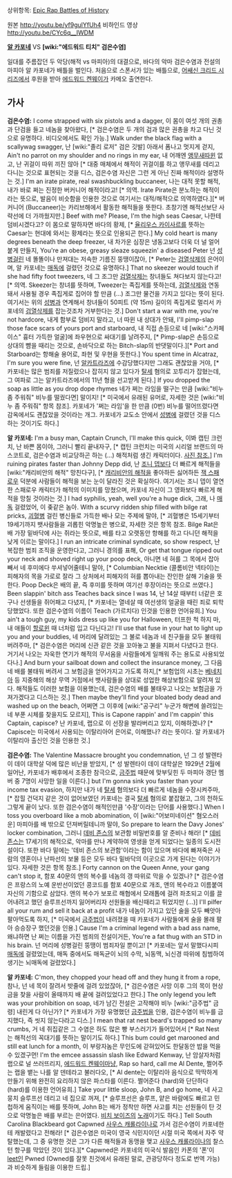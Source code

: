 상위항목: [[Epic Rap Battles of History]]

{{{#!html
<object width="560" height="315"><param name="movie" value="https://www.youtube.com/v/CeLrlmV9A-s?version=3&amp;hl=en_US"></param><param name="allowFullScreen" value="true"></param><param name="allowscriptaccess" value="always"></param><embed src="https://www.youtube.com/v/yf9gulYfUh4?version=3&amp;hl=en_US" type="application/x-shockwave-flash" width="560" height="315" allowscriptaccess="always" allowfullscreen="true"></embed></object>
}}}
원본 http://youtu.be/yf9gulYfUh4
비하인드 영상 http://youtu.be/CYc6q__IWDM

'''[[알 카포네]]''' VS '''[wiki:"에드워드 티치" 검은수염]'''

일대를 주름잡던 두 악당(해적 vs 마피아)의 대결으로, 바다의 악마 검은수염과 전설의 마피아 알 카포네가 배틀을 벌인다. 
처음으로 스폰서가 있는 배틀으로, [[어쌔신 크리드 시리즈]]에서 후원을 받아 [[에드워드 켄웨이]]가 카메오 출연한다.

== 가사 ==
'''검은수염:'''
I come strapped with six pistols and a dagger,
이 몸이 여섯 개의 권총과 단검을 들고 네놈을 찾아왔다, [* 검은수염은 두 개의 검과 많은 권총을 차고 다닌 것으로 유명하다. 비디오에서도 확인 가능.]
Walk under the black flag with a scallywag swagger,
난 [wiki:"졸리 로저" 검은 깃발] 아래서 폼나고 멋지게 걷지,
Ain't no parrot on my shoulder and no rings in my ear,
내 어깨엔 [[앵무새]]따윈 없고, 난 귀걸이 따위 끼진 않아 [* 대중 매체에서 해적이 귀걸이를 하고 앵무새를 데리고 다니는 것으로 표현되는 것을 디스, 검은수염 자신은 그런 게 아닌 진짜 해적이라 설명하는 것.]
I'm an irate pirate, real swashbuckling buccaneer,
나는 대적 못할 해적, 내가 바로 쩌는 진정한 버커니어 해적이라고! [* 의역. Irate Pirate은 분노하는 해적이라는 뜻으로, 발음이 비슷함을 인용한 것으로 여기서는 대적/해적으로 의역하였다.][* 버커니어 (Buccaneer)는 카리브해에서 활동한 해적들을 뜻한다. 초창기엔 해적선보단 사략선에 더 가까웠지만.]
Beef with me? Please, I'm the high seas Caesar,
나한테 덤비시겠다고? 이 몸으로 말하자면 바다의 황제, [* [[율리우스 카이사르]]를 뜻하는 Caesar는 현대에 와서는 황제라는 뜻으로 인용되곤 한다.]
My cold heart is many degrees beneath the deep freezer,
내 차가운 심장은 냉동고보다 더욱 더 널 얼어붙게 만들지, 
You're an obese, greasy sleaze squeezin' a diseased Peter
넌 [[성병]]걸린 네 똘똘이나 만져대는 저속한 기름진 뚱땡이잖아, [* Peter는 [[검열삭제]]의 은어이며, 알 카포네는 [[매독]]에 걸렸던 것으로 유명하다.]
That no skeezer would touch if she had fifty foot tweezers,
네 그 조그만 [[검열삭제]]는 창녀들도 쳐다보지 않는다고! [* 의역. Skeezer는 창녀를 뜻하며, Tweezer는 족집게를 뜻하는데, [[검열삭제]]와 연동돼서 사용될 경우 족집게로 집어야 할 만큼 (...) 조그만 물건을 가지고 있다는 뜻이 된다. 여기서는 위의 [[성병]]과 연계해서 창녀들이 50피트 (약 15m) 길이의 족집게로 멀리서 카포네의 [[검열삭제]]를 잡는것조차 거부한다는 것.]
Don't start a war with me, you're not hardcore,
내게 함부로 덤비지 말라고, 너 따윈 내 상대가 안돼,
I'll pimp-slap those face scars of yours port and starboard,
내 직접 손등으로 네 [wiki:"스카페이스" 흉터 가득한 얼굴]에 좌우현으로 싸대기를 날려주지, [* Pimp-slap은 손등으로 상대의 뺨을 때리는 것으로, 손바닥으로 하는 Bitch-slap의 반댓말이다.][* Port and Starboard는 항해술 용어로, 좌현 및 우현을 뜻한다.]
You spent time in Alcatraz, I'm sure you were fine,
넌 [[알카트라즈]]에 수감당했다지만 그래도 괜찮았을 거야, [* 카포네는 많은 범죄를 저질렀으나 잡히지 않고 있다가 [[탈세]] 혐의로 꼬투리가 잡혔는데, 그 여파로 그는 알카트라즈에서의 11년 형을 선고받게 된다.] 
If you dropped the soap as little as you drop dope rhymes
네가 쩌는 라임을 떨구는 만큼 [wiki:"비누 좀 주워줘" 비누를 떨궜다면] 말이지! [* 미국에서 유래된 유머로, 자세한 것은 [wiki:"비누 좀 주워줘" 항목 참조]. 카포네가 '쩌는 라임'을 한 만큼 (0번) 비누를 떨어뜨렸다면 감옥에서도 괜찮았을 것이라는 개그. 카포네가 교도소 안에서 [[성병]]에 걸렸던 것을 디스하는 것이기도 하다.]


'''알 카포네:'''
I'm a busy man, Captain Crunch, I'll make this quick,
이봐 캡틴 크런치, 난 바쁜 몸이야, 그러니 빨리 끝내자구, [* 캡틴 크런치는 미국의 시리얼 브랜드의 마스코트로, 검은수염과 비교당하곤 하는 (...) 해적처럼 생긴 캐릭터이다. [http://www.enlightenedredneck.com/wp-content/uploads/2009/06/crunch-berries.jpg 사진 참조.]]
I'm ruining pirates faster than Johnny Depp did,
난 [[조니 뎁]]보다 더 빠르게 해적들을 [wiki:"캐리비안의 해적" 망친다구], [* [[캐리비안의 해적]]을 좋아하든 싫어하든 [[잭 스패로우]] 덕분에 사람들이 해적을 보는 눈이 달라진 것은 확실하다. 여기서는 조니 뎁이 열연한 스패로우 캐릭터가 해적의 이미지를 망쳤으며, 카포네 자신이 그 영화보다 빠르게 해적을 망칠 것이라는 것.]
I had syphilis, yeah, well you're a huge dick,
그래, 나 [[매독]] 걸렸었어, 이 좆같은 놈아.
With a scurvy ridden ship filled with bilge rat pricks,
[[괴혈병]] 걸린 병신들로 가득한 배나 모는 주제에 말야, [* 괴혈병은 15세기부터 19세기까지 뱃사람들을 괴롭힌 악명높은 병으로, 자세한 것은 항목 참조. Bilge Rat은 배 가장 밑바닥에 사는 쥐라는 뜻으로, 배를 타고 오랫동안 항해를 하고 다니던 해적을 낮게 이르는 말이다.]
I run an intricate criminal syndicate, so show respect,
난 복잡한 범죄 조직을 운영한다고, 그러니 경의를 표해,
Or get that tongue ripped out your neck and shoved right up your poop deck,
아니면 네 혀를 그 목에서 잡아 빼서 네 후미에다 쑤셔넣어줄테니 말야, [* Columbian Necktie (콜롬비안 넥타이)는 피해자의 목을 가로로 잘라 그 상처에서 피해자의 혀를 뽑아내는 잔인한 살해 기술을 뜻한다. Poop Deck은 배의 끝, 즉 후미를 뜻하며 여기선 후장이라는 뜻으로 쓰였다.]
Been slappin' bitch ass Teaches back since I was 14,
난 14살 때부터 너같은 호구나 선생들을 쥐어패고 다녔지, [* 카포네는 열네살 때 여선생의 얼굴을 때린 죄로 퇴학당했었다. 또한 검은수염의 이름이 Teach (가르치다) 인것을 인용한 언어유희.]
You ain't a tough guy, my kids dress up like you for Halloween,
터프한 척 하지 마, 내 애들이 [[할로윈]] 때 너처럼 입고 다닌다고!
I'll use that fuse in your hat to light up you and your buddies,
네 머리에 달려있는 그 불로 네놈과 네 친구들을 모두 불태워버려주마, [* 검은수염은 머리에 신관 같은 것을 꼬아놓고 불을 지펴서 다녔다고 한다. 거기서 나오는 자욱한 연기가 해적의 무서움을 사람들에게 일깨워 주는 용도로 사용되었다나.]
And burn your sailboat down and collect the insurance money,
그 다음 네 배를 불태워 버려서 그 보험금을 얻어가지고 가도록 하지,[* 보험업의 시초는 [[베네치아]] 등 지중해의 해상 무역 거점에서 뱃사람들을 상대로 성업한 해상보험으로 알려져 있다. 해적들도 이러한 보험을 이용했는데, 검은수염의 배를 불태우고 나오는 보험금을 가져가겠다고 디스하는 것.]
Then maybe they'll find your bloated body dead and washed up on the beach,
어쩌면 그 이후에 [wiki:"공구리" 누군가 해변에 쓸려있는 네 부푼 시체를 찾을지도 모르지],
This is Capone rappin' and I'm cappin' this Captain, capisce?
난 카포네, 랩으로 이 선장을 발라버리고 있지, 이해하겠나? [* Capisce는 미국에서 사용되는 이탈리아어 은어로, 이해했나? 라는 뜻이다. 알 카포네가 이탈리아 출신인 것을 인용한 것.]


'''검은수염:'''
The Valentine Massacre brought you condemnation,
넌 그 성 발렌타이 데이 대학살 덕에 많은 비난을 받았지, [* 성 발렌타이 데이 대학살은 1929년 2월에 일어난, 카포네가 배후에서 조종한 참극으로, [[금주법]] 때문에 맞부딪힌 두 마피아 갱단 멤버 중 7명이 사망한 일을 이른다.]
but I'm gonna sink you faster than your income tax evasion,
하지만 내가 네 [[탈세]] 혐의보다 더 빠르게 네놈을 수장시켜주마, [* 잡힐 건덕지 같은 것이 없어보였던 카포네는 결국 [[탈세]] 혐의로 붙잡혔고, 그의 천하도 그렇게 끝이 났다. 또한 검은수염이 해적인만큼 '수장'이라는 단어를 사용했다.]
When I toss you overboard like a mob abomination,
이 [wiki:"어보미네이션" 혐오스러운] 마피아를 배 밖으로 던져버릴테니까 말야, 
So prepare to learn the Davy Jones' locker combination,
그러니 [[데비 존스]]의 보관함 비밀번호를 알 준비나 해라! [* [[데비 존스]]는 17세기의 해적으로, 악마를 만나 계약하여 영생을 얻게 되었다는 일종의 도시전설이다. 또한 바다 밑에는 '데비 존스의 보관함'이라는 함이 있으며 바다에 빠져죽은 사람의 영혼이나 난파선의 보물 등은 모두 바다 밑바닥의 이곳으로 가게 된다는 이야기가 있다. 자세한 것은 항목 참조.]
Forty cannon on the Queen Anne, your gang can't stop it,
함포 40문의 앤의 복수를 네놈의 갱 따위로 막을 수 있겠나? [* 검은수염은 프랑스의 노예 운반선이었던 콩코드를 함포 40문으로 개조, 앤의 복수라고 이름붙여 자신의 기함으로 삼았다. 앤의 복수가 보포르 해협에서 모래톱에 걸려 좌초되고 이를 끌어내려고 했던 슬루프선까지 잃어버리자 선원들을 배신때리고 튀었지만 (...)]
I'll pilfer all your rum and sell it back at a profit
내가 네놈이 가지고 있던 술을 모두 빼앗아 팔아먹도록 하지, [* 미국에서 [[금주법]]이 내려졌을 때 카포네가 사람들에게 술을 몰래 팔아 승승장구 했던것을 인용.] 
Cause I'm a criminal legend with a bad ass name,
왜냐하면 난 쩌는 이름을 가진 범죄의 전설이거든,
You're a fat thug with an STD in his brain.
넌 머리에 성병걸린 뚱땡이 범죄자일 뿐이고! [* 카포네는 앞서 말했다시피 [[매독]]에 걸렸었는데, 매독 중에서도 매독균이 뇌의 수막, 뇌동맥, 뇌신경 따위에 침범하여 생기는 뇌매독에 걸렸었다.]


'''알 카포네:'''
C'mon, they chopped your head off and they hung it from a rope,
참나, 넌 네 목이 잘려서 밧줄에 걸려 있었잖아, [* 검은수염은 사망 이후 그의 목이 현상금을 찾을 사람이 올때까지 배 끝에 걸려있었다고 한다.]
The only legend you left was your prohibition on soap,
네가 남긴 전설은 고작해야 비누 [wiki:"금주법" 금령] 내린게 다 아닌가? [* 카포네가 가장 유명했던 [[금주법]]을 인용, 검은수염이 비누를 금지했다, 즉 씻지 않는다라고 디스.]
I mean that rat nest beard's trapped so many crumbs,
거 네 쥐집같은 그 수염은 하도 많은 빵 부스러기가 들어있어서 [* Rat Nest는 해적선의 꼭대기를 뜻하는 말이기도 하다.]
This bum could get marooned and still eat lunch for a month,
이 부랑자놈은 무인도에 갇혀있어도 한달동안 밥을 먹을수 있겠구먼!
I'm the emcee assassin slash like Edward Kenway,
난 암살자처럼 랩으로 널 쓰러뜨리지, [[에드워드 켄웨이]]마냥, 
Rap so hard, call me Al Dente,
쩔어주는 랩을 뱉는 나를 알 덴테라고 불러다오, [* Al dente는 이탈리아 음식으로 딱딱하게 만들기 위해 완전히 요리하지 않은 파스타를 이른다. 쩔어준다 (hard)와 단단하다 (hard)를 이용한 언어유희.]
Take your little sloop, John B, and go home,
네 사고뭉치 슬루프선 데리고 네 집으로 꺼져, [* 슬루프선은 슬루프, 얕은 바람에도 빠르고 민첩하게 움직이는 배를 뜻하며, John B는 배가 정착만 하면 사고를 치는 선원들이 탄 것으로 악명높은 배를 부르는 은어였다. [[비치 보이즈]]의 [http://www.youtube.com/watch?v=09dQmeB_NgU 노래]이기도 하다.]
Tell South Carolina Blackbeard got Capwned
[[사우스 캐롤라이나]]로 가서 검은수염이 카포네한테 캐발렸다고 전해라! [* 검은수염은 미국이 영국 식민지이던 시절 미국 쪽에서 자주 약탈했는데, 그 중 유명한 것은 그가 다른 해적들과 동맹을 맺고 [[사우스 캐롤라이나]]의 찰스턴 항구를 막았던 것이 있다.][* Capwned은 카포네의 미국식 발음인 카폰의 '폰'이 [[leet]]인 Pwned (Owned를 잘못 친것에서 유래된 말로, 관광당하다 정도로 번역 가능)과 비슷하게 들림을 이용한 드립.]
